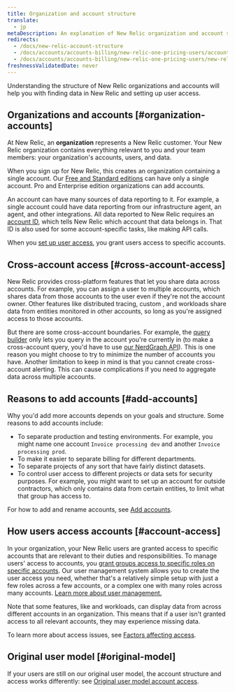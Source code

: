 ```yaml
---
title: Organization and account structure
translate:
  - jp
metaDescription: An explanation of New Relic organization and account structure.
redirects:
  - /docs/new-relic-account-structure
  - /docs/accounts/accounts-billing/new-relic-one-pricing-users/account-user-structure
  - /docs/accounts/accounts-billing/new-relic-one-pricing-users/new-relic-account-structure 
freshnessValidatedDate: never
---
```


Understanding the structure of New Relic organizations and accounts will help you with finding data in New Relic and setting up user access.

## Organizations and accounts [#organization-accounts]

At New Relic, an <DNT>**organization**</DNT> represents a New Relic customer. Your New Relic organization contains everything relevant to you and your team members: your organization's accounts, users, and data.

When you sign up for New Relic, this creates an organization containing a single account. Our [Free and Standard editions](/docs/accounts/accounts-billing/new-relic-one-pricing-billing/new-relic-one-pricing-billing#editions) can have only a single account. Pro and Enterprise edition organizations can add accounts.

An account can have many sources of data reporting to it. For example, a single account could have data reporting from our infrastructure agent, an <InlinePopover type="apm"/> agent, and other integrations. All data reported to New Relic requires an [account ID](/docs/accounts/accounts-billing/account-structure/account-id), which tells New Relic which account that data belongs in. That ID is also used for some account-specific tasks, like making API calls.

When you [set up user access](#account-access), you grant users access to specific accounts.

## Cross-account access [#cross-account-access]

New Relic provides cross-platform features that let you share data across accounts. For example, you can assign a user to multiple accounts, which shares data from those accounts to the user even if they're not the account owner. Other features like distributed tracing, custom <InlinePopover type="dashboards"/>, and workloads share data from entities monitored in other accounts, so long as you're assigned access to those accounts.

But there are some cross-account boundaries. For example, the [query builder](/docs/query-your-data/explore-query-data/query-builder/introduction-query-builder) only lets you query in the account you're currently in (to make a cross-account query, you'd have to use [our NerdGraph API](/docs/apis/nerdgraph/examples/nerdgraph-nrql-tutorial)). This is one reason you might choose to try to minimize the number of accounts you have. Another limitation to keep in mind is that you cannot create cross-account alerting. This can cause complications if you need to aggregate data across multiple accounts.

## Reasons to add accounts [#add-accounts]

Why you'd add more accounts depends on your goals and structure. Some reasons to add accounts include:

* To separate production and testing environments. For example, you might name one account `Invoice processing dev` and another `Invoice processing prod`.
* To make it easier to separate billing for different departments.
* To separate projects of any sort that have fairly distinct datasets.
* To control user access to different projects or data sets for security purposes. For example, you might want to set up an account for outside contractors, which only contains data from certain entities, to limit what that group has access to.

For how to add and rename accounts, see [Add accounts](/docs/accounts/accounts-billing/account-structure/add-accounts).

## How users access accounts [#account-access]

In your organization, your New Relic users are granted access to specific accounts that are relevant to their duties and responsibilities. To manage users' access to accounts, you [grant groups access to specific roles on specific accounts](/docs/accounts/accounts-billing/new-relic-one-user-management/user-management-concepts#understand-concepts). Our user management system allows you to create the user access you need, whether that's a relatively simple setup with just a few roles across a few accounts, or a complex one with many roles across many accounts. [Learn more about user management.](/docs/accounts/accounts-billing/new-relic-one-user-management)

Note that some features, like <InlinePopover type="dashboards"/> and workloads, can display data from across different accounts in an organization. This means that if a user isn't granted access to all relevant accounts, they may experience missing data.

To learn more about access issues, see [Factors affecting access](/docs/accounts/accounts-billing/account-structure/factors-affecting-access-features-data/).

## Original user model [#original-model]

If your users are still on our original user model, the account structure and access works differently: see [Original user model account access](/docs/accounts/original-accounts-billing/original-users-roles/original-account-structure).
